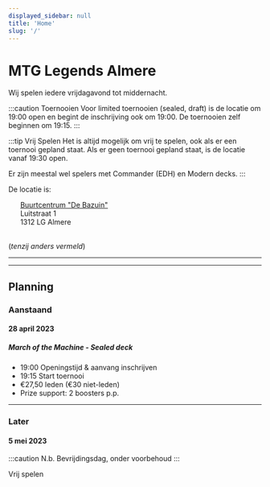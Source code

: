 ```yaml
---
displayed_sidebar: null
title: 'Home'
slug: '/'
---
```


# MTG Legends Almere

Wij spelen iedere vrijdagavond tot middernacht. 

:::caution Toernooien
Voor limited toernooien (sealed, draft) is de locatie om 19:00 open en begint de inschrijving ook om 19:00. De toernooien zelf beginnen om 19:15.
:::

:::tip Vrij Spelen
Het is altijd mogelijk om vrij te spelen, ook als er een toernooi gepland staat.
Als er geen toernooi gepland staat, is de locatie vanaf 19:30 open.

Er zijn meestal wel spelers met Commander (EDH) en Modern decks.
:::

De locatie is:
<div>
&nbsp;&nbsp;&nbsp;&nbsp;&nbsp;&nbsp;<a href='https://www.google.nl/maps/place/The+MTG+Legends+Almere/@52.3709586,5.1878114,18z/data=!4m6!3m5!1s0x47c616d4b22355bf:0xc66051ad902f8d35!8m2!3d52.3707761!4d5.188683!16s%2Fg%2F1tdfsbjd?hl=nl'>Buurtcentrum "De Bazuin"</a><br/>
&nbsp;&nbsp;&nbsp;&nbsp;&nbsp;&nbsp;Luitstraat 1<br/>
&nbsp;&nbsp;&nbsp;&nbsp;&nbsp;&nbsp;1312 LG Almere<br/>
</div>
<br/>

(*tenzij anders vermeld*)

---
---

## Planning
### Aanstaand
#### 28 april 2023
##### March of the Machine - Sealed deck
- 19:00 Openingstijd & aanvang inschrijven
- 19:15 Start toernooi
- €27,50 leden (€30 niet-leden)
- Prize support: 2 boosters p.p.

---

### Later

#### 5 mei 2023
:::caution N.b. 
Bevrijdingsdag, onder voorbehoud
:::

Vrij spelen 
